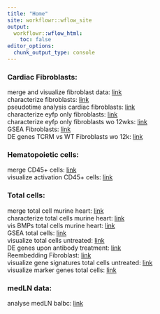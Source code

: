 ```yaml
---
title: "Home"
site: workflowr::wflow_site
output:
  workflowr::wflow_html:
    toc: false
editor_options:
  chunk_output_type: console
---
```


### Cardiac Fibroblasts:  
merge and visualize fibroblast data: [link](mergeAndVisData_TCRM_2.html)  
characterize fibroblasts: [link](characterizeFibroblasts.html)  
pseudotime analysis cardiac fibroblasts: [link](pseudotimeAnalysisFibroblasts.html)  
characterize eyfp only fibroblasts: [link](characterizeEyfpFibroblasts.html)  
characterize eyfp only fibroblasts wo 12wks: [link](charcaterizeFibroblastwo12wk.html)  
GSEA Fibroblasts: [link](GSEAfibroblasts.html)  
DE genes TCRM vs WT Fibroblasts wo 12k: [link](DEgenesFibroblastwo12wk.html)  

### Hematopoietic cells:  
merge CD45+ cells: [link](mergeCD45cells.html)  
visualize activation CD45+ cells:  [link](visGrps_CD45Data.html)  

### Total cells:  
merge total cell murine heart: [link](mergeTotalCells_MuHeart_plusTreat.html)  
characterize total cells murine heart: [link](characterizeTotalCellsHumanHeart.html)  
vis BMPs total cells murine heart: [link](visBMPsTCRMvsCtrl.html)  
GSEA total cells: [link](GSEAtotalCells.html)  
visualize total cells untreated: [link](visualizeTotalCellsUntreated.html)  
DE genes upon antibody treatment: [link](DEgenesTreatment.html)  
Reembedding Fibroblast: [link](reembeddingFibroWoTreatment.html)  
visualize gene signatures total cells untreated: [link](visSignaturesTotalCellsUntreated.html)  
visualize marker genes total cells: [link](visClusterMarkerTotalCells.html)  


### medLN data:  
analyse medLN balbc: [link](analyseMedLN_balbc.html)  

